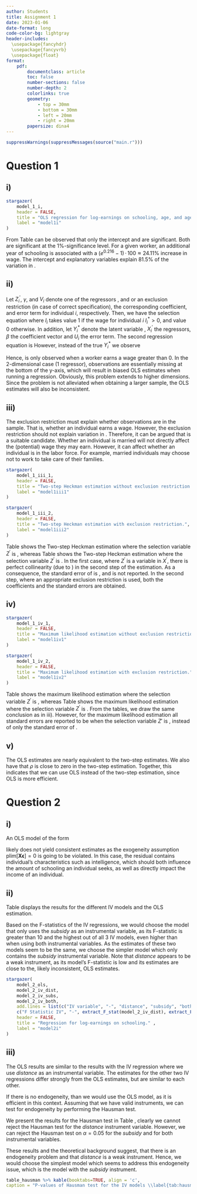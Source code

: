 ```yaml
---
author: Students
title: Assignment 1
date: 2023-01-06
date-format: long
code-color-bg: lightgray
header-includes:
  \usepackage{fancyhdr}
  \usepackage{fancyvrb}
  \usepackage{float}
format:
    pdf:
        documentclass: article
        toc: false
        number-sections: false
        number-depth: 2
        colorlinks: true
        geometry:
            - top = 30mm
            - bottom = 30mm
            - left = 20mm
            - right = 20mm
        papersize: dina4
---
```


\pagestyle{fancy}

```r

suppressWarnings(suppressMessages(source("main.r")))

```



# Question 1

## i)

```r

stargazer(
    model_1_i,
    header = FALSE,
    title = "OLS regression for log-earnings on schooling, age, and age squared." ,
    label = "model1i"
)

```

From Table \ref{model1i} can be observed that only the intercept and \verb+schooling+ are significant. Both are significant at the $1\%$-significance level. For a given worker, an additional year of schooling is associated with a $(e^{0.216} - 1)\,\cdot\,100 \approx 24.11\%$ increase in wage. The intercept and explanatory variables explain $81.5\%$ of the variation in \verb+logwage+.

## ii)

Let $Z_{i}^{'}$, $\gamma$, and $V_{i}$ denote one of the regressors \verb+schooling+, \verb+age+ and \verb+I(age^2)+ or an exclusion restriction (in case of correct specification), the corresponding coefficient, and error term for individual $i$, respectively. Then, we have the selection equation
\begin{align*}
    I_{i}^{*} = Z_{i}^{'} \gamma + V_{i},
\end{align*}
where $I_{i}$ takes value $1$ if the wage for individual $i$ $I_{i}^{*} > 0$, and value $0$ otherwise. In addition, let $Y_{i}^{*}$ denote the latent variable \verb+logwage+, $X_{i}^{'}$ the regressors, $\beta$ the coefficient vector and $U_{i}$ the error term. The second regression equation is
\begin{align*}
    Y_{i}^{*} = X_{i}^{'}\beta + U_{i}.
\end{align*}
However, instead of the true \verb+logwage+ $Y_{i}^{*}$ we observe
\begin{align*}
    Y_{i} = 
    \begin{cases}
        Y_{i}^{*} &\text{ if } I_{i} = 1\\
        \text{missing} &\text{ if } I_{i} = 0.
    \end{cases}
\end{align*}

Hence, \verb+logwage+ is only observed when a worker earns a wage greater than $0$. In the 2-dimensional case (1 regressor), observations are essentially missing at the bottom of the y-axis, which will result in biased OLS estimates when running a regression. Obviously, this problem extends to higher dimensions. Since the problem is not alleviated when obtaining a larger sample, the OLS estimates will also be inconsistent.

## iii)

The exclusion restriction must explain whether observations are in the sample. That is, whether an individual earns a wage. However, the exclusion restriction should not explain variation in \verb+logwage+. Therefore, it can be argued that \verb+married+ is a suitable candidate. Whether an individual is married will not directly affect the (potential) wage they may earn. However, it can affect whether an individual is in the labor force. For example, married individuals may choose not to work to take care of their families. 

```r

stargazer(
    model_1_iii_1,
    header = FALSE,
    title = "Two-step Heckman estimation without exclusion restriction.",
    label = "model1iii1"
)

stargazer(
    model_1_iii_2,
    header = FALSE,
    title = "Two-step Heckman estimation with exclusion restriction.",
    label = "model1iii2"
)

```

Table \ref{model1iii1} shows the Two-step Heckman estimation where the selection variable $Z^{'}$ is \verb+schooling+, whereas Table \ref{model1iii2} shows the Two-step Heckman estimation where the selection variable $Z^{'}$ is \verb+married+.
In the first case, where $Z^{'}$ is a variable in $X^{'}$, there is perfect collinearity (due to \verb+schooling+) in the second step of the estimation. As a consequence, the standard error of \verb+schooling+ is \verb+Inf+, and is not reported.
In the second step, where an appropriate exclusion restriction is used, both the coefficients and the standard errors are obtained.


## iv)

```r

stargazer(
    model_1_iv_1,
    header = FALSE,
    title = "Maximum likelihood estimation without exclusion restriction.",
    label = "model1iv1"
)

stargazer(
    model_1_iv_2,
    header = FALSE,
    title = "Maximum likelihood estimation with exclusion restriction.",
    label = "model1iv2"
)

```

Table \ref{model1iv1} shows the maximum likelihood estimation where the selection variable $Z^{'}$ is \verb+schooling+, whereas Table \ref{model1iv2} shows the maximum likelihood estimation where the selection variable $Z^{'}$ is \verb+married+. From the tables, we draw the same conclusion as in iii). However, for the maximum likelihood estimation all standard errors are reported to be \verb+Inf+ when the selection variable $Z{'}$ is \verb+schooling+, instead of only the standard error of \verb+schooling+.


## v)

The OLS estimates are nearly equivalent to the two-step estimates. We also have that $\rho$ is close to zero in the two-step estimation. Together, this indicates that we can use OLS instead of the two-step estimation, since OLS is more efficient.


# Question 2

## i)
An OLS model of the form \begin{align*}
    earnings_{i} = \beta_0  + \beta_1 \; schooling_{i} + \epsilon_{i}
\end{align*}

likely does not yield consistent estimates as the exogeneity assumption $\text{plim}[\mathbf{X} \boldsymbol{\epsilon}] = 0$ is going to be violated. In this case, the residual contains individual's characteristics such as intelligence, which should both influence the amount of schooling an individual seeks, as well as directly impact the income of an individual.


## ii)
Table \ref{model2i} displays the results for the different IV models and the OLS estimation. 

Based on the F-statistics of the IV regressions, we would choose the model that only uses the *subsidy* as an instrumental variable, as its F-statistic is greater than 10 and the highest out of all 3 IV models, even higher than when using both instrumental variables. As the estimates of these two models seem to be the same, we choose the simpler model which only contains the *subsidy* instrumental variable. Note that *distance* appears to be a weak instrument, as its model's F-statistic is low and its estimates are close to the, likely inconsistent, OLS estimates.

```r

stargazer(
    model_2_ols,
    model_2_iv_dist,
    model_2_iv_subs,
    model_2_iv_both,
    add.lines = list(c("IV variable", "-", "distance", "subsidy", "both"),
    c("F Statistic IV", "-", extract_F_stat(model_2_iv_dist), extract_F_stat(model_2_iv_subs), extract_F_stat(model_2_iv_both))),
    header = FALSE,
    title = "Regression for log-earnings on schooling." ,
    label = "model2i"
)

```

## iii)

The OLS results are similar to the results with the IV regression where we use *distance* as an instrumental variable. The estimates for the other two IV regressions differ strongly from the OLS estimates, but are similar to each other.

If there is no endogeneity, than we would use the OLS model, as it is efficient in this context. Assuming that we have valid instruments, we can test for endogeneity by performing the Hausman test.

We present the results for the Hausman test in Table \ref{tab:hausman}, clearly we cannot reject the Hausman test for the *distance* instrument variable. However, we can reject the Hausman test on $\alpha = 0.05$ for the *subsidy* and for both instrumental variables. 

These results and the theoretical background suggest, that there is an endogeneity problem and that *distance* is a weak instrument. Hence, we would choose the simplest model which seems to address this endogeneity issue, which is the model with the *subsidy* instrument.

```r
table_hausman %>% kable(booktabs=TRUE, align = 'c',
caption = "P-values of Hausman test for the IV models \\label{tab:hausman}") %>% kable_styling(position = "center")
```